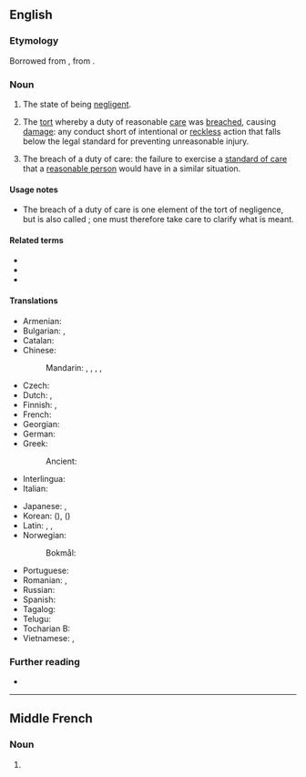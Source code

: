 {{also|négligence}}
==English==

===Etymology===
Borrowed from {{bor|en|fro|negligence}}, from {{der|en|la|neglegentia}}.

===Noun===
{{en-noun|-|s}}

# The state of being [[negligent]].
# {{lb|en|legal|singulare tantum}} The [[tort]] whereby a duty of reasonable [[care]] was [[breach]]ed, causing [[damage]]: any conduct short of intentional or [[reckless]] action that falls below the legal standard for preventing unreasonable injury.
# {{lb|en|legal|uncountable}} The breach of a duty of care: the failure to exercise a [[standard of care]] that a [[reasonable person]] would have in a similar situation.

====Usage notes====
* The breach of a duty of care is one element of the tort of negligence, but is also called {{m|en||negligence}}; one must therefore take care to clarify what is meant.

====Related terms====
* {{l|en|negligent}}
* {{l|en|neglect}}
* {{l|en|endangerment}}

====Translations====
{{trans-top|failure to exercise a standard of care (law)}}
* Armenian: {{t+|hy|անփութություն}}
* Bulgarian: {{t+|bg|нехайство|n}}, {{t+|bg|немарливост|f}}
* Catalan: {{t+|ca|negligència|f}}
* Chinese:
*: Mandarin: {{t+|cmn|過失|sc=Hani}}, {{t+|cmn|过失|tr=guòshī|sc=Hani}}, {{t+|cmn|疏忽|tr=shūhu|sc=Hani}}, {{t+|cmn|失職|sc=Hani}}, {{t+|cmn|失职|tr=shīzhí|sc=Hani}}
* Czech: {{t|cs|nedbalost|f}}
* Dutch: {{t+|nl|nalatigheid|f}}, {{t+|nl|achteloosheid|f}}
* Finnish: {{t+|fi|huolimattomuus}} {{q|general carelessness}}, {{t+|fi|heitteillejättö}} {{q|neglect of a person}}
* French: {{t|fr|négligence coupable|f}}
* Georgian: {{t|ka|დაუდევრობა}}
* German: {{t+|de|Fahrlässigkeit|f}}
* Greek: {{t+|el|αμέλεια|f}}
*: Ancient: {{t|grc|ἀμέλεια|f}}
* Interlingua: {{t|ia|negligentia}}
* Italian: {{t+|it|negligenza|f}}
{{trans-mid}}
* Japanese: {{t+|ja|過失|tr=かしつ, kashitsu|sc=Jpan}}, {{t+|ja|疎か|tr=おろそか, orosoka|sc=Jpan}}
* Korean: {{t+|ko|과실}} ({{t+|ko|過失}}), {{t+|ko|소홀}} ({{t+|ko|疏忽}})
* Latin: {{t|la|indiligentia|f}}, {{t|la|neglegentia|f}}, {{t|la|incūria|f}}
* Norwegian:
*: Bokmål: {{t+|nb|uaktsomhet|m|f}}
* Portuguese: {{t+|pt|negligência|f}}
* Romanian: {{t+|ro|neglijență}}, {{t+|ro|delăsare}}
* Russian: {{t+|ru|хала́тность|f}}
* Spanish: {{t+|es|negligencia|f}}
* Tagalog: {{t|tl|kutalay}}
* Telugu: {{t+|te|నిర్లక్ష్యం}}
* Tocharian B: {{t|txb|ykorñe}}
* Vietnamese: {{t+|vi|cẩu thả|alt=tính cẩu thả}}, {{t|vi|sự bất cẩn}}
{{trans-bottom}}

===Further reading===
* {{projectlink|wikipedia}}

----

==Middle French==

===Noun===
{{frm-noun|f|-}}

# {{l|en|negligence}} {{gloss|state of being negligent}}